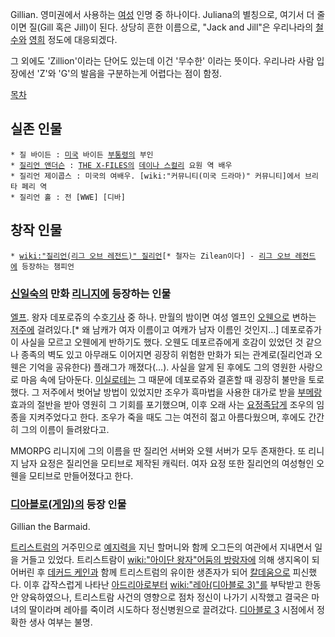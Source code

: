 Gillian. 영미권에서 사용하는 [[여성]] 인명 중 하나이다. Juliana의 별칭으로, 여기서 더 줄이면 질(Gill 혹은 Jill)이 된다. 상당히 흔한 이름으로, "Jack and Jill"은 우리나라의 [[철수]]와 [[영희]] 정도에 대응되겠다.

그 외에도 'Zillion'이라는 단어도 있는데 이건 '무수한' 이라는 뜻이다. 우리나라 사람 입장에선 'Z'와 'G'의 발음을 구분하는게 어렵다는 점이 함정. 

[[목차]]

== 실존 인물 ==
 * 질 바이든 : [[미국]] 바이든 [[부통령]]의 부인
 * [[질리언 앤더슨]] : [[THE X-FILES]]의 [[데이나 스컬리]] 요원 역 배우
 * 질리언 제이콥스 : 미국의 여배우. [wiki:"커뮤니티(미국 드라마)" 커뮤니티]에서 브리타 페리 역
 * 질리언 홀 : 전 [WWE] [디바]

== 창작 인물 ==
 * [[wiki:"질리언(리그 오브 레전드)" 질리언]][* 철자는 Zilean이다] - [[리그 오브 레전드]]에 등장하는 챔피언

=== [[신일숙]]의 만화 [[리니지]]에 등장하는 인물 ===
[[엘프]]. 왕자 데포로쥬의 수호[[기사]] 중 하나. 만월의 밤이면 여성 엘프인 [[오웬]]으로 변하는 [[저주]]에 걸려있다.[* 왜 남캐가 여자 이름이고 여캐가 남자 이름인 것인지...] 데포로쥬가 이 사실을 모르고 오웬에게 반하기도 했다. 오웬도 데포르쥬에게 호감이 있었던 것 같으나 종족의 벽도 있고 아무래도 이어지면 굉장히 위험한 만화가 되는 관계로(질리언과 오웬은 기억을 공유한다) 플래그가 깨졌다(…). 사실을 알게 된 후에도 그의 영원한 사랑으로 마음 속에 담아둔다. [[이실로테]]는 그 때문에 데포로쥬와 결혼할 때 굉장히 불만을 토로했다. 그 저주에서 벗어날 방법이 있었지만 조우가 흑마법을 사용한 대가로 받을 [[부메랑]] 효과의 절반을 받아 영원히 그 기회를 포기했으며, 이후 오래 사는 [[요정]]족답게 조우의 임종을 지켜주었다고 한다. 조우가 죽을 때도 그는 여전히 젊고 아름다웠으며, 후에도 간간히 그의 이름이 들려왔다고.

MMORPG 리니지에 그의 이름을 딴 질리언 서버와 오웬 서버가 모두 존재한다. 또 리니지 남자 요정은 질리언을 모티브로 제작된 캐릭터. 여자 요정 또한 질리언의 여성형인 오웬을 모티브로 만들어졌다고 한다.

=== [[디아블로(게임)]]의 등장 인물 ===
Gillian the Barmaid.

[[트리스트럼]]의 거주민으로 [[예지력]]을 지닌 할머니와 함께 오그든의 여관에서 지내면서 일을 거들고 있었다. 트리스트람이 [[wiki:"아이단 왕자"어둠의 방랑자]]에 의해 생지옥이 되어버린 후 [[데커드 케인]]과 함께 트리스트럼의 유이한 생존자가 되어 [[칼데움]]으로 피신했다. 
이후 갑작스럽게 나타난 [[아드리아]]로부터 [[wiki:"레아(디아블로 3)"]]를 부탁받고 한동안 양육하였으나, 트리스트람 사건의 영향으로 점차 정신이 나가기 시작했고 결국은 마녀의 딸이라며 레아를 죽이려 시도하다 정신병원으로 끌려갔다. [[디아블로 3]] 시점에서 정확한 생사 여부는 불명.
